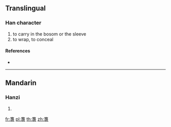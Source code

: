 {{character info/new}}
==Translingual==

===Han character===
{{Han char|rn=145|rad=衣|as=10|sn=16|four=00732|canj=YHIV}}

# to carry in the bosom or the sleeve
# to wrap, to conceal

====References====
* {{Han ref|kx=1122.070|dkj=34487|dj=1590.030|hdz=53106.040|uh=8922|ud=35106|bh=EB77|bd=60279}}

----

==Mandarin==

===Hanzi===
{{cmn-hanzi|pin=[[huái]] ([[huai2]])|wg=huai<sup>2</sup>}}

# {{defn|lang=cmn|sort=衣10}}

[[fr:褢]]
[[pl:褢]]
[[th:褢]]
[[zh:褢]]